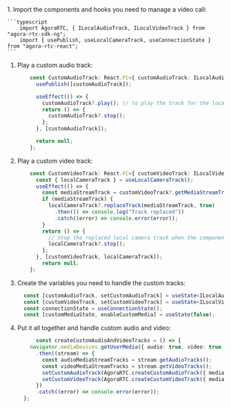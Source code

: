 <PlatformWrapper platform="react-js">
1. Import the components and hooks you need to manage a video call:

    ```typescript
        import AgoraRTC, { ILocalAudioTrack, ILocalVideoTrack } from "agora-rtc-sdk-ng";
        import { usePublish, useLocalCameraTrack, useConnectionState } from "agora-rtc-react";
    ```

1. Play a custom audio track:
    ```typescript
        const CustomAudioTrack: React.FC<{ customAudioTrack: ILocalAudioTrack | null }> = ({ customAudioTrack }) => {
          usePublish([customAudioTrack]);

          useEffect(() => {
            customAudioTrack?.play(); // to play the track for the local user
            return () => {
              customAudioTrack?.stop();
            };
          }, [customAudioTrack]);

          return null;
        };
    ```

1. Play a custom video track:
    ```typescript
        const CustomVideoTrack: React.FC<{ customVideoTrack: ILocalVideoTrack | null }> = ({ customVideoTrack }) => {
          const { localCameraTrack } = useLocalCameraTrack();
          useEffect(() => {
            const mediaStreamTrack = customVideoTrack?.getMediaStreamTrack();
            if (mediaStreamTrack) {
              localCameraTrack?.replaceTrack(mediaStreamTrack, true)
                .then(() => console.log("Track replaced"))
                .catch((error) => console.error(error));
            }
            return () => {
              // Stop the replaced local camera track when the component unmounts
              localCameraTrack?.stop();
            };
          }, [customVideoTrack, localCameraTrack]);
            return null;
        };
    ```

1. Create the variables you need to handle the custom tracks:

    ```ts
      const [customAudioTrack, setCustomAudioTrack] = useState<ILocalAudioTrack | null>(null);
      const [customVideoTrack, setCustomVideoTrack] = useState<ILocalVideoTrack | null>(null);
      const connectionState = useConnectionState();
      const [customMediaState, enableCustomMedia] = useState(false);
    ```

1. Put it all together and handle custom audio and video:

    ```ts
          const createCustomAudioAndVideoTracks = () => {
        navigator.mediaDevices.getUserMedia({ audio: true, video: true })
          .then((stream) => {
            const audioMediaStreamTracks = stream.getAudioTracks();
            const videoMediaStreamTracks = stream.getVideoTracks();
            setCustomAudioTrack(AgoraRTC.createCustomAudioTrack({ mediaStreamTrack: audioMediaStreamTracks[0] }));
            setCustomVideoTrack(AgoraRTC.createCustomVideoTrack({ mediaStreamTrack: videoMediaStreamTracks[0] }));
          })
          .catch((error) => console.error(error));
      };

    ```

</PlatformWrapper>